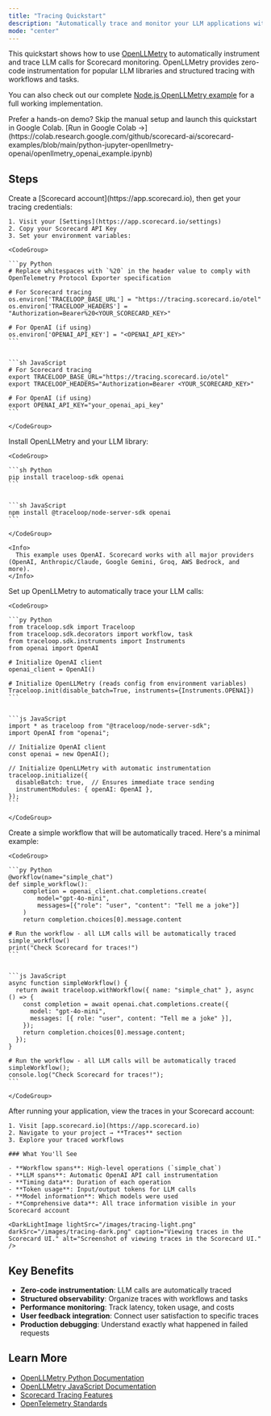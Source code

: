 ```yaml
---
title: "Tracing Quickstart"
description: "Automatically trace and monitor your LLM applications with OpenLLMetry and Scorecard in minutes."
mode: "center"
---
```



This quickstart shows how to use [OpenLLMetry](https://github.com/traceloop/openllmetry) to automatically instrument and trace LLM calls for Scorecard monitoring. OpenLLMetry provides zero-code instrumentation for popular LLM libraries and structured tracing with workflows and tasks.

You can also check out our complete [Node.js OpenLLMetry example](https://github.com/scorecard-ai/scorecard-examples/blob/main/nodejs-openllmetry-openai) for a full working implementation.

<Info>
  Prefer a hands-on demo? Skip the manual setup and launch this quickstart in Google Colab. [Run in Google Colab →](https://colab.research.google.com/github/scorecard-ai/scorecard-examples/blob/main/python-jupyter-openllmetry-openai/openllmetry_openai_example.ipynb)
</Info>

## Steps

<Steps>
  <Step title="Setup accounts">
    Create a [Scorecard account](https://app.scorecard.io), then get your tracing credentials:

    1. Visit your [Settings](https://app.scorecard.io/settings)
    2. Copy your Scorecard API Key
    3. Set your environment variables:

    <CodeGroup>

    ```py Python
    # Replace whitespaces with `%20` in the header value to comply with OpenTelemetry Protocol Exporter specification
    
    # For Scorecard tracing
    os.environ['TRACELOOP_BASE_URL'] = "https://tracing.scorecard.io/otel"
    os.environ['TRACELOOP_HEADERS'] = "Authorization=Bearer%20<YOUR_SCORECARD_KEY>"
    
    # For OpenAI (if using)
    os.environ['OPENAI_API_KEY'] = "<OPENAI_API_KEY>"
    ```

    
    ```sh JavaScript
    # For Scorecard tracing
    export TRACELOOP_BASE_URL="https://tracing.scorecard.io/otel"
    export TRACELOOP_HEADERS="Authorization=Bearer <YOUR_SCORECARD_KEY>"
    
    # For OpenAI (if using)
    export OPENAI_API_KEY="your_openai_api_key"
    ```

    </CodeGroup>
  </Step>
  <Step title="Install OpenLLMetry SDK">
    Install OpenLLMetry and your LLM library:

    <CodeGroup>

    ```sh Python
    pip install traceloop-sdk openai
    ```

    
    ```sh JavaScript
    npm install @traceloop/node-server-sdk openai
    ```

    </CodeGroup>

    <Info>
      This example uses OpenAI. Scorecard works with all major providers (OpenAI, Anthropic/Claude, Google Gemini, Groq, AWS Bedrock, and more).
    </Info>
  </Step>
  <Step title="Initialize OpenLLMetry">
    Set up OpenLLMetry to automatically trace your LLM calls:

    <CodeGroup>

    ```py Python
    from traceloop.sdk import Traceloop
    from traceloop.sdk.decorators import workflow, task
    from traceloop.sdk.instruments import Instruments
    from openai import OpenAI
    
    # Initialize OpenAI client
    openai_client = OpenAI()
    
    # Initialize OpenLLMetry (reads config from environment variables)
    Traceloop.init(disable_batch=True, instruments={Instruments.OPENAI})
    ```

    
    ```js JavaScript
    import * as traceloop from "@traceloop/node-server-sdk";
    import OpenAI from "openai";
    
    // Initialize OpenAI client
    const openai = new OpenAI();
    
    // Initialize OpenLLMetry with automatic instrumentation
    traceloop.initialize({ 
      disableBatch: true,  // Ensures immediate trace sending
      instrumentModules: { openAI: OpenAI },
    });
    ```

    </CodeGroup>
  </Step>
  <Step title="Create and run a simple traced workflow">
    Create a simple workflow that will be automatically traced. Here's a minimal example:

    <CodeGroup>

    ```py Python
    @workflow(name="simple_chat")
    def simple_workflow():
        completion = openai_client.chat.completions.create(
            model="gpt-4o-mini",
            messages=[{"role": "user", "content": "Tell me a joke"}]
        )
        return completion.choices[0].message.content
    
    # Run the workflow - all LLM calls will be automatically traced
    simple_workflow()
    print("Check Scorecard for traces!")
    ```

    
    ```js JavaScript
    async function simpleWorkflow() {
      return await traceloop.withWorkflow({ name: "simple_chat" }, async () => {
        const completion = await openai.chat.completions.create({
          model: "gpt-4o-mini",
          messages: [{ role: "user", content: "Tell me a joke" }],
        });
        return completion.choices[0].message.content;
      });
    }
    
    # Run the workflow - all LLM calls will be automatically traced
    simpleWorkflow();
    console.log("Check Scorecard for traces!");
    ```

    </CodeGroup>
  </Step>
  <Step title="View traces in Scorecard">
    After running your application, view the traces in your Scorecard account:

    1. Visit [app.scorecard.io](https://app.scorecard.io)
    2. Navigate to your project → **Traces** section
    3. Explore your traced workflows

    ### What You'll See

    - **Workflow spans**: High-level operations (`simple_chat`)
    - **LLM spans**: Automatic OpenAI API call instrumentation
    - **Timing data**: Duration of each operation
    - **Token usage**: Input/output tokens for LLM calls
    - **Model information**: Which models were used
    - **Comprehensive data**: All trace information visible in your Scorecard account

    <DarkLightImage lightSrc="/images/tracing-light.png" darkSrc="/images/tracing-dark.png" caption="Viewing traces in the Scorecard UI." alt="Screenshot of viewing traces in the Scorecard UI." />
  </Step>
</Steps>

## Key Benefits

- **Zero-code instrumentation**: LLM calls are automatically traced
- **Structured observability**: Organize traces with workflows and tasks
- **Performance monitoring**: Track latency, token usage, and costs
- **User feedback integration**: Connect user satisfaction to specific traces
- **Production debugging**: Understand exactly what happened in failed requests

## Learn More

- [OpenLLMetry Python Documentation](https://traceloop.com/docs/openllmetry/getting-started-python)
- [OpenLLMetry JavaScript Documentation](https://traceloop.com/docs/openllmetry/getting-started-nodejs)
- [Scorecard Tracing Features](/features/tracing)
- [OpenTelemetry Standards](https://opentelemetry.io/)